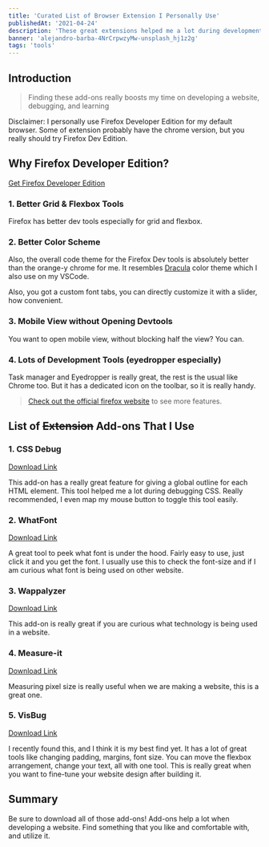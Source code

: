 ```yaml
---
title: 'Curated List of Browser Extension I Personally Use'
publishedAt: '2021-04-24'
description: 'These great extensions helped me a lot during development, especially number 1 and 5. I encourage you to try it.'
banner: 'alejandro-barba-4NrCrpwzyMw-unsplash_hj1z2g'
tags: 'tools'
---
```


## Introduction

> Finding these add-ons really boosts my time on developing a website, debugging, and learning

Disclaimer: I personally use Firefox Developer Edition for my default browser. Some of extension probably have the chrome version, but you really should try Firefox Dev Edition.

## Why Firefox Developer Edition?

[Get Firefox Developer Edition](<(https://www.mozilla.org/en-US/firefox/developer/)>)

### 1. Better Grid & Flexbox Tools

Firefox has better dev tools especially for grid and flexbox.

<CloudinaryImg
  mdx
  publicId='theodorusclarence/blogs/my-addons/ff-1_nd3fc8.png'
  alt='Grid Tools'
  width={1440}
  height={714}
/>

### 2. Better Color Scheme

Also, the overall code theme for the Firefox Dev tools is absolutely better than the orange-y chrome for me. It resembles [Dracula](https://draculatheme.com/) color theme which I also use on my VSCode.

<CloudinaryImg
  mdx
  publicId='theodorusclarence/blogs/my-addons/ff-2_wpx1cw.png'
  alt='Color Scheme'
  width={1440}
  height={489}
/>

Also, you got a custom font tabs, you can directly customize it with a slider, how convenient.

### 3. Mobile View without Opening Devtools

You want to open mobile view, without blocking half the view? You can.

<CloudinaryImg
  mdx
  publicId='theodorusclarence/blogs/my-addons/ff-3_tvikoi.png'
  alt='Mobile View'
  width={1440}
  height={880}
/>

### 4. Lots of Development Tools (eyedropper especially)

Task manager and Eyedropper is really great, the rest is the usual like Chrome too. But it has a dedicated icon on the toolbar, so it is really handy.

<CloudinaryImg
  mdx
  publicId='theodorusclarence/blogs/my-addons/ff-4_agrjkt.png'
  alt='Eye dropper'
  width={321}
  height={382}
/>

> [Check out the official firefox website](https://www.mozilla.org/en-US/firefox/developer/) to see more features.

## List of ~~Extension~~ Add-ons That I Use

### 1. CSS Debug

[Download Link](https://addons.mozilla.org/en-US/firefox/addon/pranay-joshi/)

This add-on has a really great feature for giving a global outline for each HTML element. This tool helped me a lot during debugging CSS. Really recommended, I even map my mouse button to toggle this tool easily.

<CloudinaryImg
  mdx
  publicId='theodorusclarence/blogs/my-addons/css-debug_u7pcb0.png'
  alt='CSS Debug'
  width={1440}
  height={764}
/>

### 2. WhatFont

[Download Link](https://addons.mozilla.org/en-US/firefox/addon/zjm-whatfont/)

A great tool to peek what font is under the hood. Fairly easy to use, just click it and you get the font. I usually use this to check the font-size and if I am curious what font is being used on other website.

<CloudinaryImg
  mdx
  publicId='theodorusclarence/blogs/my-addons/whatfont_qkg97o.png'
  alt='What Font'
  width={1440}
  height={764}
/>

### 3. Wappalyzer

[Download Link](https://addons.mozilla.org/en-US/firefox/addon/wappalyzer/)

This add-on is really great if you are curious what technology is being used in a website.

<CloudinaryImg
  mdx
  publicId='theodorusclarence/blogs/my-addons/wappalyzer_ttsbiv.png'
  alt='Wappalyzer'
  width={1070}
  height={563}
/>

### 4. Measure-it

[Download Link](https://addons.mozilla.org/en-US/firefox/addon/measure-it/?utm_source=addons.mozilla.org&utm_medium=referral&utm_content=search)

Measuring pixel size is really useful when we are making a website, this is a great one.

<CloudinaryImg
  mdx
  publicId='theodorusclarence/blogs/my-addons/measure-it_wr16gb.png'
  alt='Measure It'
  width={1440}
  height={764}
/>

### 5. VisBug

[Download Link](https://addons.mozilla.org/en-US/firefox/addon/visbug/)

I recently found this, and I think it is my best find yet. It has a lot of great tools like changing padding, margins, font size. You can move the flexbox arrangement, change your text, all with one tool. This is really great when you want to fine-tune your website design after building it.

<CloudinaryImg
  mdx
  publicId='theodorusclarence/blogs/my-addons/visbug_ehrnfs.fig'
  alt='Measure It'
  width={656}
  height={410}
/>

## Summary

Be sure to download all of those add-ons! Add-ons help a lot when developing a website. Find something that you like and comfortable with, and utilize it.
